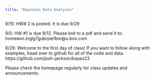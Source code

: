 ```yaml
---
title: "Bayesian Data Analyses"
---
```


9/15: HW# 2 is posted. It is due 9/29

9/5: HW #1 is due 9/12. Please knit to a pdf and send it to: homewor.zrglg7gubrpie1bm@u.box.com

8/29: Welcome to the first day of class! If you want to follow along with examples, head over to github for all of the code and data. https://github.com/josh-jackson/bayes23

Please check the homepage regularly for class updates and announcements.
